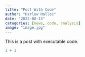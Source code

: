 ```yaml
---
title: "Post With Code"
author: "Harlow Malloc"
date: "2022-08-13"
categories: [news, code, analysis]
image: "image.jpg"
---
```


This is a post with executable code.

```r
1 + 1
```

<div class="giscus">